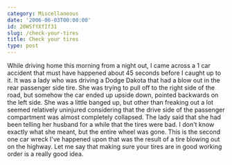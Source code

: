 ```yaml
---
category: Miscellaneous
date: '2006-06-03T00:00:00'
id: 20WSfYXfIf31
slug: /check-your-tires
title: Check your tires
type: post
---
```


While driving home this morning from a night out, I came across a 1
car accident that must have happened about 45 seconds before I
caught up to it. It was a lady who was driving a Dodge Dakota that
had a blow out in the rear passenger side tire. She was trying to
pull off to the right side of the road, but somehow the car ended
up upside down, pointed backwards on the left side. She was a
little banged up, but other than freaking out a lot seemed
relatively uninjured considering that the drive side of the
passenger compartment was almost completely collapsed. The lady
said that she had been telling her husband for a while that the
tires were bad. I don't know exactly what she meant, but the entire
wheel was gone. This is the second one car wreck I've happened upon
that was the result of a tire blowing out on the highway. Let me
say that making sure your tires are in good working order is a
really good idea.